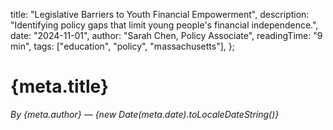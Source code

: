   title: "Legislative Barriers to Youth Financial Empowerment",
  description: "Identifying policy gaps that limit young people's financial independence.",
  date: "2024-11-01",
  author: "Sarah Chen, Policy Associate",
  readingTime: "9 min",
  tags: ["education", "policy", "massachusetts"],
};

# {meta.title}

*By {meta.author} — {new Date(meta.date).toLocaleDateString()}*

